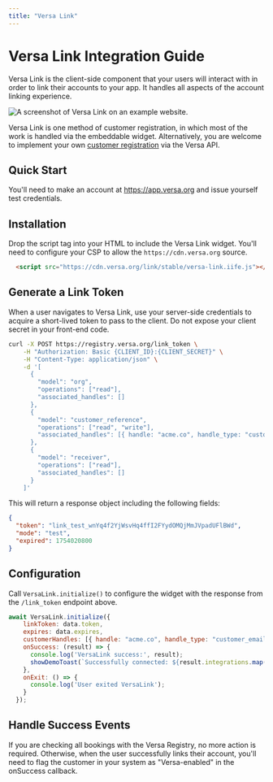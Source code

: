```yaml
---
title: "Versa Link"
---
```


# Versa Link Integration Guide

Versa Link is the client-side component that your users will interact with in order to link their accounts to your app. It handles all aspects of the account linking experience.

![A screenshot of Versa Link on an example website.](https://raw.githubusercontent.com/versa-protocol/docs/main/assets/versa_link.png)

Versa Link is one method of customer registration, in which most of the work is handled via the embeddable widget. Alternatively, you are welcome to implement your own [customer registration](/customer_registration) via the Versa API.

## Quick Start

You'll need to make an account at https://app.versa.org and issue yourself test credentials.

## Installation

Drop the script tag into your HTML to include the Versa Link widget. You'll need to configure your CSP to allow the `https://cdn.versa.org` source.

```html
  <script src="https://cdn.versa.org/link/stable/versa-link.iife.js"></script>
```

## Generate a Link Token

When a user navigates to Versa Link, use your server-side credentials to acquire a short-lived token to pass to the client.
Do not expose your client secret in your front-end code.

```bash
curl -X POST https://registry.versa.org/link_token \
    -H "Authorization: Basic {CLIENT_ID}:{CLIENT_SECRET}" \
    -H "Content-Type: application/json" \
    -d '[
      {
        "model": "org",
        "operations": ["read"],
        "associated_handles": []
      },
      {
        "model": "customer_reference",
        "operations": ["read", "write"],
        "associated_handles": [{ handle: "acme.co", handle_type: "customer_email_domain" }, { handle: "CORPORATE_DISCOUNT_XYZ", handle_type: "merchant_group_code" }]
      },
      {
        "model": "receiver",
        "operations": ["read"],
        "associated_handles": []
      }
    ]'
```

This will return a response object including the following fields:
```json
{
  "token": "link_test_wnYq4f2YjWsvHq4ffI2FYydOMQjMmJVpadUFlBWd",
  "mode": "test",
  "expired": 1754020800
}
```

## Configuration

Call `VersaLink.initialize()` to configure the widget with the response from the `/link_token` endpoint above.

```js
await VersaLink.initialize({
    linkToken: data.token,
    expires: data.expires,
    customerHandles: [{ handle: "acme.co", handle_type: "customer_email_domain" },{ handle: "CORPORATE_DISCOUNT_XYZ", handle_type: "merchant_group_code" }],
    onSuccess: (result) => {
      console.log('VersaLink success:', result);
      showDemoToast(`Successfully connected: ${result.integrations.map(i => i.name).join(', ')}`);
    },
    onExit: () => {
      console.log('User exited VersaLink');
    }
  });
```

## Handle Success Events

If you are checking all bookings with the Versa Registry, no more action is required.
Otherwise, when the user successfully links their account, you'll need to flag the customer in your system as "Versa-enabled" in the onSuccess callback.
